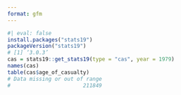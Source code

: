 ```yaml
---
format: gfm
---
```



```r
#| eval: false
install.packages("stats19")
packageVersion("stats19")
# [1] ‘3.0.3’
cas = stats19::get_stats19(type = "cas", year = 1979)
names(cas)
table(cas$age_of_casualty)
# Data missing or out of range 
#                       211849 
```